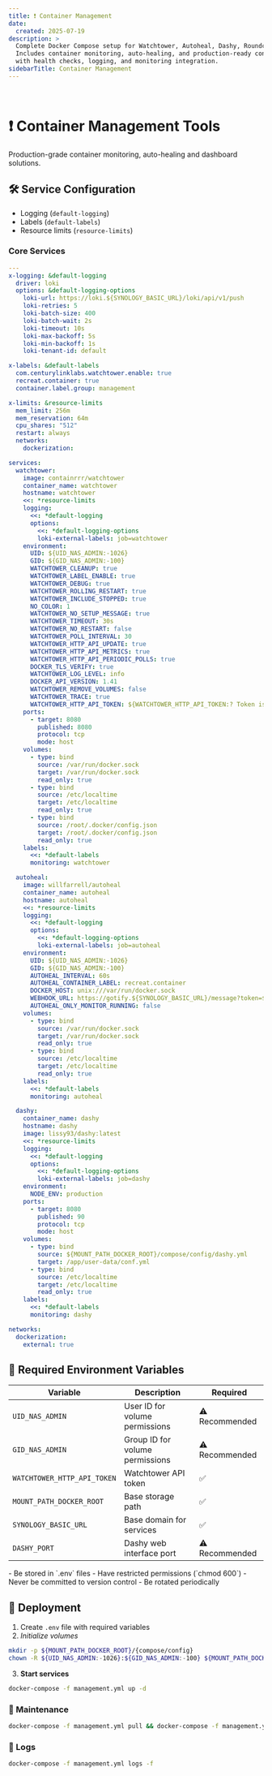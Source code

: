 ```yaml
---
title: ❗ Container Management
date:
  created: 2025-07-19
description: >
  Complete Docker Compose setup for Watchtower, Autoheal, Dashy, Roundcube, and Guacamole.
  Includes container monitoring, auto-healing, and production-ready configuration
  with health checks, logging, and monitoring integration.
sidebarTitle: Container Management
---
```


<br />

# ❗ Container Management Tools


Production-grade container monitoring, auto-healing and dashboard solutions.

## 🛠️ Service Configuration

- Logging (`default-logging`)
- Labels (`default-labels`)
- Resource limits (`resource-limits`)

### Core Services

```yaml copy showLineNumbers filename="management.yml"
---
x-logging: &default-logging
  driver: loki
  options: &default-logging-options
    loki-url: https://loki.${SYNOLOGY_BASIC_URL}/loki/api/v1/push
    loki-retries: 5
    loki-batch-size: 400
    loki-batch-wait: 2s
    loki-timeout: 10s
    loki-max-backoff: 5s
    loki-min-backoff: 1s
    loki-tenant-id: default

x-labels: &default-labels
  com.centurylinklabs.watchtower.enable: true
  recreat.container: true
  container.label.group: management

x-limits: &resource-limits
  mem_limit: 256m
  mem_reservation: 64m
  cpu_shares: "512"
  restart: always
  networks:
    dockerization:

services:
  watchtower:
    image: containrrr/watchtower
    container_name: watchtower
    hostname: watchtower
    <<: *resource-limits
    logging:
      <<: *default-logging
      options:
        <<: *default-logging-options
        loki-external-labels: job=watchtower
    environment:
      UID: ${UID_NAS_ADMIN:-1026} 
      GID: ${GID_NAS_ADMIN:-100}
      WATCHTOWER_CLEANUP: true
      WATCHTOWER_LABEL_ENABLE: true
      WATCHTOWER_DEBUG: true
      WATCHTOWER_ROLLING_RESTART: true
      WATCHTOWER_INCLUDE_STOPPED: true
      NO_COLOR: 1
      WATCHTOWER_NO_SETUP_MESSAGE: true
      WATCHTOWER_TIMEOUT: 30s
      WATCHTOWER_NO_RESTART: false
      WATCHTOWER_POLL_INTERVAL: 30
      WATCHTOWER_HTTP_API_UPDATE: true
      WATCHTOWER_HTTP_API_METRICS: true
      WATCHTOWER_HTTP_API_PERIODIC_POLLS: true
      DOCKER_TLS_VERIFY: true
      WATCHTOWER_LOG_LEVEL: info
      DOCKER_API_VERSION: 1.41
      WATCHTOWER_REMOVE_VOLUMES: false
      WATCHTOWER_TRACE: true
      WATCHTOWER_HTTP_API_TOKEN: ${WATCHTOWER_HTTP_API_TOKEN:? Token is missing}
    ports:
      - target: 8080
        published: 8080
        protocol: tcp
        mode: host
    volumes:
      - type: bind
        source: /var/run/docker.sock
        target: /var/run/docker.sock
        read_only: true
      - type: bind
        source: /etc/localtime
        target: /etc/localtime
        read_only: true
      - type: bind
        source: /root/.docker/config.json
        target: /root/.docker/config.json
        read_only: true
    labels:
      <<: *default-labels
      monitoring: watchtower

  autoheal:
    image: willfarrell/autoheal
    container_name: autoheal
    hostname: autoheal
    <<: *resource-limits
    logging:
      <<: *default-logging
      options:
        <<: *default-logging-options
        loki-external-labels: job=autoheal
    environment:
      UID: ${UID_NAS_ADMIN:-1026}
      GID: ${GID_NAS_ADMIN:-100}
      AUTOHEAL_INTERVAL: 60s
      AUTOHEAL_CONTAINER_LABEL: recreat.container
      DOCKER_HOST: unix:///var/run/docker.sock
      WEBHOOK_URL: https://gotify.${SYNOLOGY_BASIC_URL}/message?token=${WATCHTOWER_NOTIFICATION_GOTIFY_TOKEN}
      AUTOHEAL_ONLY_MONITOR_RUNNING: false
    volumes:
      - type: bind
        source: /var/run/docker.sock
        target: /var/run/docker.sock
        read_only: true
      - type: bind
        source: /etc/localtime
        target: /etc/localtime
        read_only: true
    labels:
      <<: *default-labels
      monitoring: autoheal

  dashy:
    container_name: dashy
    hostname: dashy
    image: lissy93/dashy:latest
    <<: *resource-limits
    logging:
      <<: *default-logging
      options:
        <<: *default-logging-options
        loki-external-labels: job=dashy
    environment:
      NODE_ENV: production
    ports:
      - target: 8080
        published: 90
        protocol: tcp
        mode: host
    volumes:
      - type: bind
        source: ${MOUNT_PATH_DOCKER_ROOT}/compose/config/dashy.yml
        target: /app/user-data/conf.yml
      - type: bind
        source: /etc/localtime
        target: /etc/localtime
        read_only: true
    labels:
      <<: *default-labels
      monitoring: dashy

networks:
  dockerization:
    external: true

```

## 🔐 Required Environment Variables

| Variable | Description | Required |
|----------|-------------|----------|
| `UID_NAS_ADMIN` | User ID for volume permissions | ⚠️ Recommended |
| `GID_NAS_ADMIN` | Group ID for volume permissions | ⚠️ Recommended |
| `WATCHTOWER_HTTP_API_TOKEN` | Watchtower API token | ✅ |
| `MOUNT_PATH_DOCKER_ROOT` | Base storage path | ✅ |
| `SYNOLOGY_BASIC_URL` | Base domain for services | ✅ |
| `DASHY_PORT` | Dashy web interface port | ⚠️ Recommended |


<Callout type="warning" title="Security Notice">
- Be stored in `.env` files
- Have restricted permissions (`chmod 600`)
- Never be committed to version control
- Be rotated periodically
</Callout>

## 🚀 Deployment

1. Create `.env` file with required variables
2. *Initialize volumes*
```bash copy showLineNumbers
mkdir -p ${MOUNT_PATH_DOCKER_ROOT}/{compose/config}
chown -R ${UID_NAS_ADMIN:-1026}:${GID_NAS_ADMIN:-100} ${MOUNT_PATH_DOCKER_ROOT}
```
3. **Start services**
```bash copy showLineNumbers
docker-compose -f management.yml up -d
```

### 🔄 Maintenance

```bash copy showLineNumbers
docker-compose -f management.yml pull && docker-compose -f management.yml up -d
```
### 📄 Logs

```bash copy showLineNumbers
docker-compose -f management.yml logs -f
```
